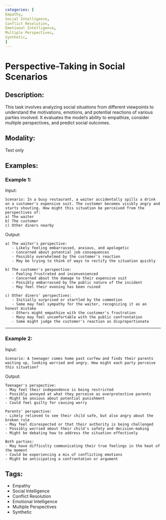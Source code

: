 ```yaml
---
categories: [
Empathy,
Social Intelligence,
Conflict Resolution,
Emotional Intelligence,
Multiple Perspectives,
Synthetic,
]
---
```


# Perspective-Taking in Social Scenarios

## Description:
This task involves analyzing social situations from different viewpoints to understand the motivations, emotions, and potential reactions of various parties involved. It evaluates the model's ability to empathize, consider multiple perspectives, and predict social outcomes.

## Modality:
Text only

## Examples:

### Example 1:

Input:

```
Scenario: In a busy restaurant, a waiter accidentally spills a drink on a customer's expensive suit. The customer becomes visibly angry and starts shouting. How might this situation be perceived from the perspectives of:
a) The waiter
b) The customer
c) Other diners nearby
```

Output:

```
a) The waiter's perspective:
   - Likely feeling embarrassed, anxious, and apologetic
   - Concerned about potential job consequences
   - Possibly overwhelmed by the customer's reaction
   - May be trying to think of ways to rectify the situation quickly

b) The customer's perspective:
   - Feeling frustrated and inconvenienced
   - Concerned about the damage to their expensive suit
   - Possibly embarrassed by the public nature of the incident
   - May feel their evening has been ruined

c) Other diners' perspectives:
   - Initially surprised or startled by the commotion
   - Some may feel sympathy for the waiter, recognizing it as an honest mistake
   - Others might empathize with the customer's frustration
   - Many may feel uncomfortable with the public confrontation
   - Some might judge the customer's reaction as disproportionate
```

---

### Example 2:

Input:

```
Scenario: A teenager comes home past curfew and finds their parents waiting up, looking worried and angry. How might each party perceive this situation?
```

Output:

```
Teenager's perspective:
- May feel their independence is being restricted
- Possibly annoyed at what they perceive as overprotective parents
- Might be anxious about potential punishment
- Could feel guilty for causing worry

Parents' perspective:
- Likely relieved to see their child safe, but also angry about the broken rule
- May feel disrespected or that their authority is being challenged
- Possibly worried about their child's safety and decision-making
- Might be debating how to address the situation effectively

Both parties:
- May have difficulty communicating their true feelings in the heat of the moment
- Could be experiencing a mix of conflicting emotions
- Might be anticipating a confrontation or argument
```

## Tags:
- Empathy
- Social Intelligence
- Conflict Resolution
- Emotional Intelligence
- Multiple Perspectives
- Synthetic